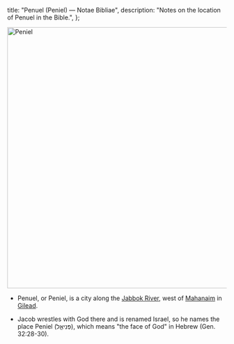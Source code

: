   title: "Penuel (Peniel) — Notae Bibliae",
  description: "Notes on the location of Penuel in the Bible.",
};

<Initial text="Penuel (Peniel)"/>

<Image
  className="sepia rounded"
  src="/places/peniel.jpg"
  alt="Peniel"
  width="600"
  height="600"
/>

- Penuel, or Peniel, is a city along the [Jabbok River](/places/old-testament/genesis/jabbok-river), west of [Mahanaim](/places/old-testament/genesis/mahanaim) in [Gilead](/places/old-testament/genesis/gilead).

- Jacob wrestles with God there and is renamed Israel, so he names the place Peniel (פְּנִיאֵ֑ל), which means "the face of God" in Hebrew (Gen. 32:28-30).
